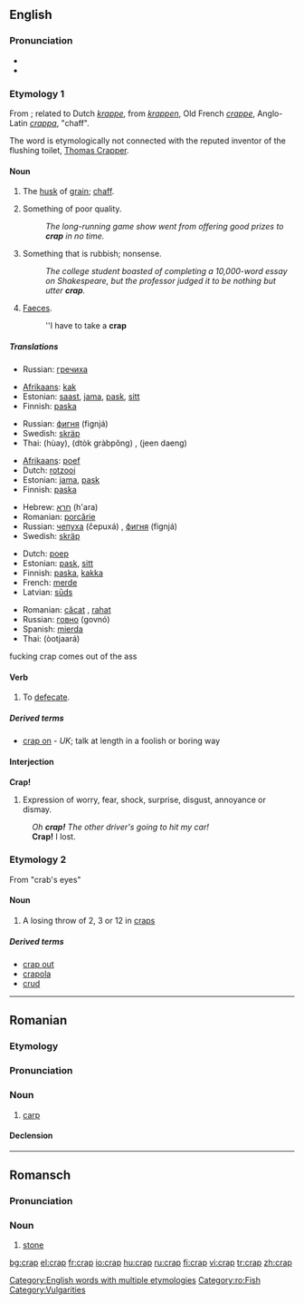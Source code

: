 ==English==

===Pronunciation===
* {{IPA|/kræp/}}
* {{rhymes|æp}}

===Etymology 1===
From {{ME.}}; related to Dutch ''[[krappe]]'', from ''[[krappen]]'', Old French ''[[crappe]]'', Anglo-Latin ''[[crappa]]'', "chaff".

The word is etymologically not connected with the reputed inventor of the flushing toilet, [[w:Thomas Crapper|Thomas Crapper]].

====Noun====
{{en-noun}}

# {{context|obsolete}} The [[husk]] of [[grain]]; [[chaff]].
# {{slang}} Something of poor quality.
#: ''The long-running game show went from offering good prizes to '''crap''' in no time.''
# {{slang|vulgar}} Something that is rubbish; nonsense.
#: ''The college student boasted of completing a 10,000-word essay on Shakespeare, but the professor judged it to be nothing but utter '''crap'''.''
# {{slang|vulgar}} [[faeces|Faeces]].
#: ''I have to take a '''crap'''

=====Translations=====
{{trans-top|husk of grain}}
* Russian: [[гречиха]]
{{trans-mid}}
{{trans-bottom}}

{{trans-top|something of poor quality}}
* [[Afrikaans]]: [[kak]]
* Estonian: [[saast]], [[jama]], [[pask]], [[sitt]]
* Finnish: [[paska]]
{{trans-mid}}
* Russian: [[фигня]] (fignjá) {{f}}
* Swedish: [[skräp]] {{n}}
* Thai: {{Thai|[[ห่วย]]}} (hùay), {{Thai|[[ตกกระป๋อง]]}} (dtòk gràbpŏng) , {{Thai|[[จีนแดง]]}} (jeen daeng)
{{trans-bottom}}

{{trans-top|nonsense}}
* [[Afrikaans]]: [[poef]]
* Dutch: [[rotzooi]]
* Estonian: [[jama]], [[pask]]
* Finnish: [[paska]]
{{trans-mid}}
* Hebrew: [[חרא]] (h'ara)
* Romanian: [[porcărie]]
* Russian: [[чепуха]] (čepuxá) {{f}}, [[фигня]] (fignjá) {{f}}
* Swedish: [[skräp]] {{n}}
{{trans-bottom}}

{{trans-top|excrement}}
* Dutch: [[poep]]
* Estonian: [[pask]], [[sitt]]
* Finnish: [[paska]], [[kakka]]
* French: [[merde]] {{f}}
* Latvian: [[sūds]] {{m}}
{{trans-mid}}
* Romanian: [[căcat]] {{m}}, [[rahat]] {{m}}
* Russian: [[говно]] (govnó) {{n}}
* Spanish: [[mierda]] {{f}}
* Thai: {{Thai|[[อุจจาระ]]}} (òotjaará)
{{trans-bottom}}


fucking crap comes out of the ass

====Verb====
{{en-verb|crap|p|ing}}

# {{slang}} To [[defecate]].

=====Derived terms=====
* [[crap on]] - ''UK''; talk at length in a foolish or boring way

====Interjection====
'''Crap!'''

# {{slang}} Expression of worry, fear, shock, surprise, disgust, annoyance or dismay.
: ''Oh '''crap!''' The other driver's going to hit my car!''
: '''Crap!''' I lost.

===Etymology 2===
From "crab's eyes"

====Noun====
{{en-noun}}

# A losing throw of 2, 3 or 12 in [[craps]]

=====Derived terms=====
* [[crap out]]
* [[crapola]]
* [[crud]]

[[Category:English words with multiple etymologies]]

----

==Romanian==

===Etymology===
{{Bg.|ro}} {{Cyrl|[[крап]]}}

===Pronunciation===
{{IPA|[krap]|lang=ro}}

===Noun===
{{ro-noun|gend=m|pl=crapi}}

# [[carp]]

====Declension====
{{ro-noun-m}}

[[Category:ro:Fish]]

----

==Romansch==

===Pronunciation===
{{IPA|[krap]|lang=rm}}

===Noun===
{{rm-noun|m}}

# [[stone]]

[[Category:Vulgarities]]

[[bg:crap]]
[[el:crap]]
[[fr:crap]]
[[io:crap]]
[[hu:crap]]
[[ru:crap]]
[[fi:crap]]
[[vi:crap]]
[[tr:crap]]
[[zh:crap]]
